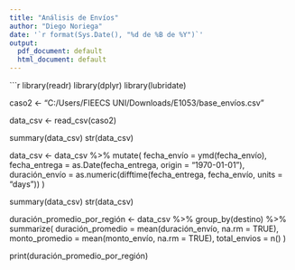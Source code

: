 ---
title: "Análisis de Envíos"
author: "Diego Noriega"
date: '`r format(Sys.Date(), "%d de %B de %Y")`'
output:
  pdf_document: default
  html_document: default
---

```{r setup, include=FALSE}

library(readr)
library(dplyr)
library(lubridate)


caso2 <- "C:/Users/FIEECS UNI/Downloads/E1053/base_envíos.csv"

data_csv <- read_csv(caso2)

summary(data_csv)
str(data_csv)


data_csv <- data_csv %>%
  mutate(
    fecha_envío = ymd(fecha_envío),
    fecha_entrega = as.Date(fecha_entrega, origin = "1970-01-01"),
    duración_envío = as.numeric(difftime(fecha_entrega, fecha_envío, units = "days"))
  )


summary(data_csv)
str(data_csv)


duración_promedio_por_región <- data_csv %>%
  group_by(destino) %>%
  summarize(
    duración_promedio = mean(duración_envío, na.rm = TRUE),
    monto_promedio = mean(monto_envío, na.rm = TRUE),
    total_envios = n()
  )


print(duración_promedio_por_región)

